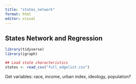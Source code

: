 ```yaml
---
title: "states_network"
format: html
editor: visual
---
```


## States Network and Regression

```r
library(tidyverse)
library(igraph)

## Load state characteristics
states <- read_csv("full_edgelist.csv")

```

Get variables:
race, income, urban index, ideology, population?
```r

```

